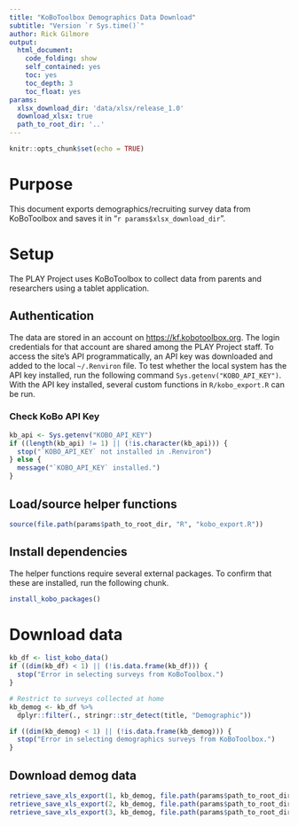 ```yaml
---
title: "KoBoToolbox Demographics Data Download"
subtitle: "Version `r Sys.time()`"
author: Rick Gilmore
output: 
  html_document:
    code_folding: show
    self_contained: yes
    toc: yes
    toc_depth: 3
    toc_float: yes
params:
  xlsx_download_dir: 'data/xlsx/release_1.0'
  download_xlsx: true
  path_to_root_dir: '..'
---
```


```r
knitr::opts_chunk$set(echo = TRUE)
```

# Purpose

This document exports demographics/recruiting survey data from KoBoToolbox and saves it in "`r params$xlsx_download_dir`".

# Setup

The PLAY Project uses KoBoToolbox to collect data from parents and researchers using a tablet application. 

## Authentication

The data are stored in an account on <https://kf.kobotoolbox.org>. The login credentials for that account are shared among the PLAY Project staff. To access the site's API programmatically, an API key was downloaded and added to the local `~/.Renviron` file. To test whether the local system has the API key installed, run the following command `Sys.getenv("KOBO_API_KEY")`. With the API key installed, several custom functions in `R/kobo_export.R` can be run.

### Check KoBo API Key

```r
kb_api <- Sys.getenv("KOBO_API_KEY")
if ((length(kb_api) != 1) || (!is.character(kb_api))) {
  stop("`KOBO_API_KEY` not installed in .Renviron")
} else {
  message("`KOBO_API_KEY` installed.")
}
```

## Load/source helper functions

```r
source(file.path(params$path_to_root_dir, "R", "kobo_export.R"))
```

## Install dependencies

The helper functions require several external packages. To confirm that these are installed, run the following chunk.

```r
install_kobo_packages()
```

# Download data

```r
kb_df <- list_kobo_data()
if ((dim(kb_df) < 1) || (!is.data.frame(kb_df))) {
  stop("Error in selecting surveys from KoBoToolbox.")
}

# Restrict to surveys collected at home
kb_demog <- kb_df %>%
  dplyr::filter(., stringr::str_detect(title, "Demographic"))

if ((dim(kb_demog) < 1) || (!is.data.frame(kb_demog))) {
  stop("Error in selecting demographics surveys from KoBoToolbox.")
}
```

## Download demog data

```r
retrieve_save_xls_export(1, kb_demog, file.path(params$path_to_root_dir, params$xlsx_download_dir))
retrieve_save_xls_export(2, kb_demog, file.path(params$path_to_root_dir, params$xlsx_download_dir))
retrieve_save_xls_export(3, kb_demog, file.path(params$path_to_root_dir, params$xlsx_download_dir))
```
